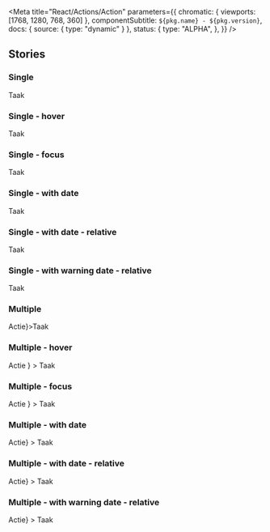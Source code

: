 

<Meta
  title="React/Actions/Action"
  parameters={{
    chromatic: { viewports: [1768, 1280, 768, 360] },
    componentSubtitle: `${pkg.name} - ${pkg.version}`,
    docs: { source: { type: "dynamic" } },
    status: {
      type: "ALPHA",
    },
  }}
/>

<Description markdown={readme} />

## Stories

### Single

<Canvas>
  <Story name="Link">
    <Action link="#example">Taak</Action>
  </Story>
</Canvas>

### Single - hover

<Canvas>
  <Story name="Single - hover">
    <Action link="#example" classNameName="denhaag-action--hover">
      Taak
    </Action>
  </Story>
</Canvas>

### Single - focus

<Canvas>
  <Story name="Single - focus">
    <Action link="#example" classNameName="denhaag-action--focus">
      Taak
    </Action>
  </Story>
</Canvas>

### Single - with date

<Canvas>
  <Story name="Single - with date">
    <Action link="#example" deadline={new Date().setDate(new Date().getDate() + 1)}>
      Taak
    </Action>
  </Story>
</Canvas>

### Single - with date - relative

<Canvas>
  <Story name="Single - with date - relative">
    <Action link="#example" deadline={new Date().setDate(new Date().getDate() + 5)} relativeDate>
      Taak
    </Action>
  </Story>
</Canvas>

### Single - with warning date - relative

<Canvas>
  <Story name="Single - with warning date - relative">
    <Action link="#example" deadline={new Date().setDate(new Date().getDate() + 2)} relativeDate>
      Taak
    </Action>
  </Story>
</Canvas>

### Multiple

<Canvas>
  <Story name="Multiple">
    <Action actions={<ButtonLink href="#example">Actie</ButtonLink>}>Taak</Action>
  </Story>
</Canvas>

### Multiple - hover

<Canvas>
  <Story name="Multiple - hover">
    <Action
      actions={
        <ButtonLink href="#example" className="utrecht-button-link--hover">
          Actie
        </ButtonLink>
      }
    >
      Taak
    </Action>
  </Story>
</Canvas>

### Multiple - focus

<Canvas>
  <Story name="Multiple - focus">
    <Action
      actions={
        <ButtonLink href="#example" className="utrecht-button-link--focus">
          Actie
        </ButtonLink>
      }
    >
      Taak
    </Action>
  </Story>
</Canvas>

### Multiple - with date

<Canvas>
  <Story name="Multiple - with date">
    <Action
      deadline={new Date().setDate(new Date().getDate() + 1)}
      actions={<ButtonLink href="#example">Actie</ButtonLink>}
    >
      Taak
    </Action>
  </Story>
</Canvas>

### Multiple - with date - relative

<Canvas>
  <Story name="Multiple - with date - relative">
    <Action
      relativeDate
      deadline={new Date().setDate(new Date().getDate() + 5)}
      actions={<ButtonLink href="#example">Actie</ButtonLink>}
    >
      Taak
    </Action>
  </Story>
</Canvas>

### Multiple - with warning date - relative

<Canvas>
  <Story name="Multiple - with warning date - relative">
    <Action
      relativeDate
      deadline={new Date().setDate(new Date().getDate() + 2)}
      actions={<ButtonLink href="#example">Actie</ButtonLink>}
    >
      Taak
    </Action>
  </Story>
</Canvas>
